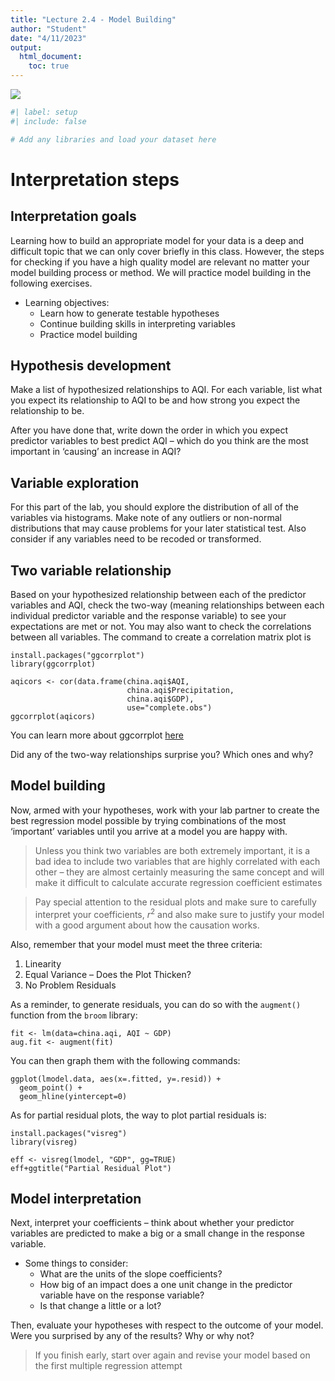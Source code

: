 ```yaml
---
title: "Lecture 2.4 - Model Building"
author: "Student"
date: "4/11/2023"
output:
  html_document:
    toc: true
---
```


![](china.aqi.png)

```r
#| label: setup
#| include: false

# Add any libraries and load your dataset here
```

# Interpretation steps

## Interpretation goals

Learning how to build an appropriate model for your data is a deep and difficult topic that we can only cover briefly in this class. However, the steps for checking if you have a high quality model are relevant no matter your model building process or method. We will practice model building in the following exercises.

-   Learning objectives:
    -   Learn how to generate testable hypotheses
    -   Continue building skills in interpreting variables
    -   Practice model building

## Hypothesis development

Make a list of hypothesized relationships to AQI. For each variable, list what you expect its relationship to AQI to be and how strong you expect the relationship to be.

After you have done that, write down the order in which you expect predictor variables to best predict AQI -- which do you think are the most important in 'causing' an increase in AQI?

## Variable exploration

For this part of the lab, you should explore the distribution of all of the variables via histograms. Make note of any outliers or non-normal distributions that may cause problems for your later statistical test. Also consider if any variables need to be recoded or transformed.

## Two variable relationship

Based on your hypothesized relationship between each of the predictor variables and AQI, check the two-way (meaning relationships between each individual predictor variable and the response variable) to see your expectations are met or not. You may also want to check the correlations between all variables. The command to create a correlation matrix plot is

```         
install.packages("ggcorrplot")
library(ggcorrplot)

aqicors <- cor(data.frame(china.aqi$AQI, 
                          china.aqi$Precipitation, 
                          china.aqi$GDP), 
                          use="complete.obs")
ggcorrplot(aqicors)
```

You can learn more about ggcorrplot [here](http://www.sthda.com/english/wiki/ggcorrplot-visualization-of-a-correlation-matrix-using-ggplot2)

Did any of the two-way relationships surprise you? Which ones and why?

## Model building

Now, armed with your hypotheses, work with your lab partner to create the best regression model possible by trying combinations of the most 'important' variables until you arrive at a model you are happy with.

> Unless you think two variables are both extremely important, it is a bad idea to include two variables that are highly correlated with each other -- they are almost certainly measuring the same concept and will make it difficult to calculate accurate regression coefficient estimates

> Pay special attention to the residual plots and make sure to carefully interpret your coefficients, $r^2$ and also make sure to justify your model with a good argument about how the causation works.

Also, remember that your model must meet the three criteria:

1.  Linearity
2.  Equal Variance -- Does the Plot Thicken?
3.  No Problem Residuals

As a reminder, to generate residuals, you can do so with the `augment()` function from the `broom` library:

```         
fit <- lm(data=china.aqi, AQI ~ GDP)
aug.fit <- augment(fit)
```

You can then graph them with the following commands:

```         
ggplot(lmodel.data, aes(x=.fitted, y=.resid)) + 
  geom_point() + 
  geom_hline(yintercept=0)
```

As for partial residual plots, the way to plot partial residuals is:

```         
install.packages("visreg")
library(visreg)

eff <- visreg(lmodel, "GDP", gg=TRUE)
eff+ggtitle("Partial Residual Plot")
```

## Model interpretation

Next, interpret your coefficients -- think about whether your predictor variables are predicted to make a big or a small change in the response variable.

-   Some things to consider:
    -   What are the units of the slope coefficients?
    -   How big of an impact does a one unit change in the predictor variable have on the response variable?
    -   Is that change a little or a lot?

Then, evaluate your hypotheses with respect to the outcome of your model. Were you surprised by any of the results? Why or why not?

> If you finish early, start over again and revise your model based on the first multiple regression attempt
